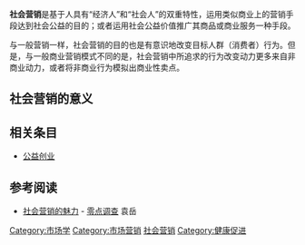 {{expand|time=2015-03-24T11:12:24+00:00}}
{{unreferenced|time=2015-03-24T11:12:24+00:00}}
{{noteTA
|1=zh-tw:行銷;zh-hk:營銷;zh-cn:营销;
}}
'''社会营销'''是基于人具有“经济人”和“社会人”的双重特性，运用类似商业上的营销手段达到社会公益的目的；或者运用社会公益价值推广其商品或商业服务一种手段。

与一般营销一样，社会营销的目的也是有意识地改变目标人群（消费者）行为。但是，与一般商业营销模式不同的是，社会营销中所追求的行为改变动力更多来自非商业动力，或者将非商业行为模拟出商业性卖点。

== 社会营销的意义 ==

==相关条目==
*[[公益创业|公益创业]]
{{心理学}}
==参考阅读==
*[http://app.3see.com/library/reportview.php?id=155 社会营销的魅力] {{Wayback|url=http://app.3see.com/library/reportview.php?id=155 |date=20160304103054 }} - [http://www.horizon-china.com/ 零点调查] {{Wayback|url=http://www.horizon-china.com/ |date=20080307015629 }} 袁岳

{{Marketing-stub}}
[[Category:市场学|Category:市场学]]
[[Category:市场营销|Category:市场营销]]
[[Category:应用心理学|社会营销]]
[[Category:健康促进|Category:健康促进]]